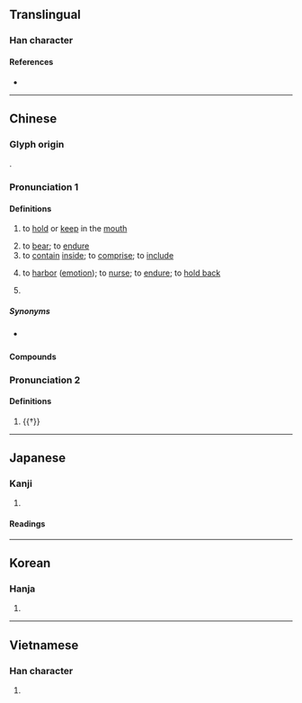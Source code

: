 {{character info/new}}
==Translingual==

===Han character===
{{Han char|rn=30|rad=口|as=04|sn=7|four=80602|canj=OINR|ids=⿱今口}}

====References====
* {{Han ref|kx=0178.140|dkj=03350|dj=0395.190|hdz=10592.010|uh=542B|ud=21547|bh=A774|bd=42868}}

----

==Chinese==
{{zh-forms|alt=涵}}

===Glyph origin===
{{Han etym}}
{{Han compound|今|口|c1=p|c2=s|t2=mouth|ls=psc}}.

===Pronunciation 1===
{{zh-pron
|m=hán
|c=ham4
|h=pfs=hàm
|md=hàng/gàng
|md_note=hàng - literary; gàng - vernacular
|mn=hâm/kâm/kâⁿ
|mn_note=hâm - literary; kâm/kâⁿ - vernacular
|w=3hhoe
|mc=y
|oc=y
|cat=v,pn
}}

====Definitions====
{{zh-hanzi}}

# to [[hold]] or [[keep]] in the [[mouth]]
#: {{zh-x|含 住 支 煙|to '''hold''' a cigarette in the mouth|C}}
# to [[bear]]; to [[endure]]
# to [[contain]] [[inside]]; to [[comprise]]; to [[include]]
#: {{zh-x|含-鉛 油漆|lead paint}}
#: {{zh-x|眼-裡 含-著[着]{zhe} 淚|tears in the eyes}}
# to [[harbor]] ([[emotion]]); to [[nurse]]; to [[endure]]; to [[hold back]]
#: {{zh-x|含恨|to nurse hatred}}
# {{surname|lang=zh}}

=====Synonyms=====
* {{sense|to hold in the mouth}} {{zh-l|銜}}

====Compounds====
{{zh-der|含笑|含渾|含垢忍恥|含含糊糊|含糊其辭|含羞草|含玉|含血噀人|含羞|含漱劑|含垢|含沙量|含有|含蓄渾厚|含冤負屈|含英|含沙射影|含蓄|含垢藏疾|含光|含弘|含酸|不含糊|含齒戴髮|含混|含霜|含宥|內含|含味|含淚|含苞待放|忍尤含詬|含血噴人|含笑花|含量|忍辱含垢|含情脈脈|忍恥含羞|忍恥含垢|含息|含冤昭雪|含義|含飯|大含細入|含飴弄孫|含苞未放|含水層|含囈|含英咀華|含悲|含臉|含垢納汙|含垢忍辱|含苞|含恨|含水物|吞吐含蓄|含情|含秀|含殮|含怒|含涕|含貝|含悲忍淚|含章|含糊不清|含糊|含辛茹苦|含荼|含苞欲放|含笑入地|含生|含煙籠霧|含水量|含毫|含括|含怨|含嚬|含哺鼓腹|含意|含羞忍辱|包含|含冤|含葩|含蓼問疾|忍辱含羞|含蘊|百卉含英|斯陀含|暗含|戴髮含齒|風木含悲|阿那含|薄面含嗔|齒如含貝|鼓腹含哺|蘊藉含蓄|蘊含|負屈含冤|隱含|羅含夢鳥|茹苦含辛}}

===Pronunciation 2===
{{zh-pron
|m=hàn
|dial=n
|cat=n
}}

====Definitions====
{{zh-hanzi}}

# {{†}} {{zh-original|琀|[[gems]] and [[pearls]] stuffed into a [[corpse]]'s [[mouth]]}}

----

==Japanese==

===Kanji===
{{ja-kanji|grade=c|rs=口04}}

# {{defn|lang=ja|sort=口04}}

====Readings====
{{ja-readings
|goon=ごん
|kanon=かん
|kanyoon=がん
|kun=ふく-む, ふく-める
}}

----

==Korean==

===Hanja===
{{ko-hanja|hangeul=함}}

# {{defn|lang=ko|sort=口04}}

----

==Vietnamese==

===Han character===
{{vi-hantu|hàm|rs=口04}}

# {{defn|lang=vi|sort=口04}}